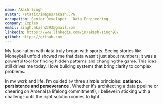 ```yaml
---
name: Akash Singh
avatar: /static/images/akash.JPG
occupation: Senior Developer - Data Engineering
company: Expleo
email: singh.akash2393@gmail.com
linkedin: https://www.linkedin.com/in/akash-singh93/
github: https://github.com
---
```


My fascination with data truly began with sports. Seeing stories like Moneyball unfold showed me that data wasn't just about numbers; it was a powerful tool for finding hidden patterns and changing the game. This idea still drives me today. I love building systems that bring clarity to complex problems.

In my work and life, I'm guided by three simple principles: **patience, persistence and perseverance** . Whether it's architecting a data pipeline or cheering on Arsenal (a lifelong commitment!), I believe in sticking with a challenge until the right solution comes to light